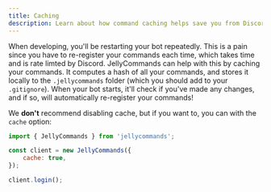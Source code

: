 ```yaml
---
title: Caching
description: Learn about how command caching helps save you from Discord rate limits when developing
---
```


When developing, you'll be restarting your bot repeatedly. This is a pain since you have to re-register your commands each time, which takes time and is rate limted by Discord. JellyCommands can help with this by caching your commands. It computes a hash of all your commands, and stores it locally to the `.jellycommands` folder (which you should add to your `.gitignore`). When your bot starts, it'll check if you've made any changes, and if so, will automatically re-register your commands!

We **don't** recommend disabling cache, but if you want to, you can with the `cache` option:

```js {4}
import { JellyCommands } from 'jellycommands';

const client = new JellyCommands({
	cache: true,
});

client.login();
```
